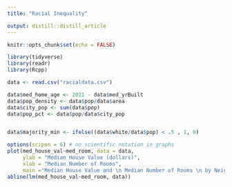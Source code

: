 ```yaml
---
title: "Racial Inequality"

output: distill::distill_article
---
```


```r
knitr::opts_chunk$set(echo = FALSE)

library(tidyverse)
library(readr)
library(Rcpp)

data <- read.csv("racialdata.csv")


```

```r
data$med_home_age <- 2021 - data$med_yrBuilt 
data$pop_density <- data$pop/data$area
data$city_pop <- sum(data$pop)
data$pop_pct <- data$pop/data$city_pop


data$majority_min <- ifelse((data$white/data$pop) < .5 , 1, 0)

options(scipen = 6) # no scientific notation in graphs
plot(med_house_val~med_room, data = data, 
     ylab = "Median House Value (dollars)", 
     xlab = "Median Number of Rooms", 
     main ="Median House Value and \n Median Number of Rooms \n by Neighborhood")
abline(lm(med_house_val~med_room, data))

```

